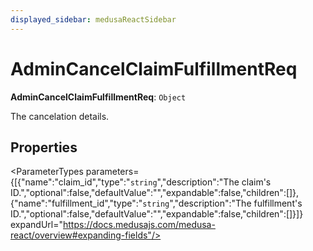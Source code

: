 ```yaml
---
displayed_sidebar: medusaReactSidebar
---
```



# AdminCancelClaimFulfillmentReq

 **AdminCancelClaimFulfillmentReq**: `Object`

The cancelation details.

## Properties

<ParameterTypes parameters={[{"name":"claim_id","type":"`string`","description":"The claim's ID.","optional":false,"defaultValue":"","expandable":false,"children":[]},{"name":"fulfillment_id","type":"`string`","description":"The fulfillment's ID.","optional":false,"defaultValue":"","expandable":false,"children":[]}]} expandUrl="https://docs.medusajs.com/medusa-react/overview#expanding-fields"/>

